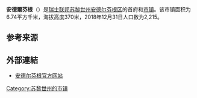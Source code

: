 {{Infobox settlement
| name = 安德尔芬根
| native_name = {{lang|de|Andelfingen}}
| settlement_type = [[市镇_(瑞士)|瑞士市镇]]
| image_skyline = 2011-05-29 15-15-50 Switzerland Kanton Zürich Andelfingen.jpg
| image_caption = 安德尔芬根风光
| image_seal = Andelfingen-blazon.svg
| image_map = Karte Gemeinde Andelfingen 2019.png
| map_caption = 安德尔芬根在安德尔芬根区的位置
| pushpin_map = Switzerland
| pushpin_relief = Switzerland relief location map.jpg
| pushpin_label_position = bottom
| pushpin_map_caption = 安德尔芬根在瑞士的位置
| subdivision_type = 国家
| subdivision_name = {{CHE}}
| subdivision_type1 = [[瑞士行政区划|州]]
| subdivision_name1 = {{flagicon|Zürich|size=16px}} [[苏黎世州|苏黎世州]]
| subdivision_type2 = [[区_(瑞士)|区]]
| subdivision_name2 = [[安德尔芬根区|安德尔芬根区]]
| elevation_m = 370
| area_footnotes = <ref name=面积>{{cite web|url=https://www.bfs.admin.ch/bfs/de/home/statistiken/raum-umwelt/bodennutzung-bedeckung/gesamtspektrum-regionalen-stufen/gemeinden.html|title=Arealstatistik Standard - Gemeinden nach 4 Hauptbereichen|trans_title=瑞士联邦按四种用地类型划分的市镇面积统计表|date=2018-11-26|publisher=[[瑞士联邦统计署|瑞士联邦统计署]]|language=de|access-date=2019-12-02|archive-date=2019-11-15|archive-url=https://web.archive.org/web/20191115011326/https://www.bfs.admin.ch/bfs/de/home/statistiken/raum-umwelt/bodennutzung-bedeckung/gesamtspektrum-regionalen-stufen/gemeinden.html|dead-url=no}}</ref>
| area_total_km2 = 6.74
| population_as_of = 2018年12月31日
| population_footnotes = <ref>{{cite web|url=https://www.bfs.admin.ch/bfs/de/home/statistiken/bevoelkerung.assetdetail.7966022.html|title=Ständige Wohnbevölkerung nach Staatsangehörigkeitskategorie, Geschlecht und Gemeinde, Provisorische Jahresergebnisse, 2018|trans_title=瑞士联邦2018年按国籍、性别和市镇划分的常住人口统计表|date=2019-04-09|publisher=[[瑞士联邦统计署|瑞士联邦统计署]]|language=de|access-date=2019-11-08|archive-date=2019-04-11|archive-url=https://web.archive.org/web/20190411063248/https://www.bfs.admin.ch/bfs/de/home/statistiken/bevoelkerung.assetdetail.7966022.html|dead-url=no}}</ref>
| population_total = 2215
| population_density_km2 = auto
| timezone = [[欧洲中部时间|CET]]
| utc_offset = +1
| timezone_DST = [[欧洲中部夏令时间|CEST]]
| utc_offset_DST = +2
| coordinates = {{coord|47|35|42|N|8|40|45|E|region:|display=inline,title}}
| postal_code_type = [[瑞士邮政编码系统|邮政编码]]
| postal_code = 8450
| blank_name = [[瑞士市镇官方编号|官方编号]]
| blank_info = 0030
| website = {{url|www.andelfingen.ch}}
}}

'''安德爾芬根'''（{{lang-de|Andelfingen}}）是[[瑞士联邦|瑞士联邦]][[苏黎世州|苏黎世州]][[安德尔芬根区|安德尔芬根区]]的首府和[[市镇_(瑞士)|市镇]]。该市镇面积为6.74平方千米，海拔高度370米，2018年12月31日人口数为2,215。

== 参考来源 ==
{{reflist}}

== 外部連結 ==
* [http://www.andelfingen.ch 安德尔芬根官方网站] {{Wayback|url=http://www.andelfingen.ch/ |date=20060529073244 }} {{de icon}}

{{Switzerland-geo-stub}}
{{苏黎世州区划}}
{{DEFAULTSORT:Andelfingen}}
[[Category:苏黎世州的市镇|Category:苏黎世州的市镇]]